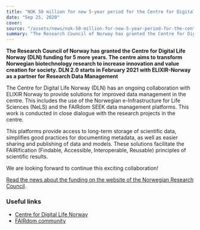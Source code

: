 ```yaml
---
title: "NOK 50 million for new 5-year period for the Centre for Digital Life Norway"
date: "Sep 25, 2020"
cover:
source: "/assets/news/nok-50-million-for-new-5-year-period-for-the-centre-for-digital-life-norway/cover.png"
summary: "The Research Council of Norway has granted the Centre for Digital Life Norway (DLN) funding for 5 more years. The centre aims to transform Norwegian biotechnology research to increase innovation and value creation for society. DLN 2.0 starts in February 2021 with ELIXIR-Norway as a partner for Research Data Management"
---
```


**The Research Council of Norway has granted the Centre for Digital Life
Norway (DLN) funding for 5 more years. The centre aims to transform
Norwegian biotechnology research to increase innovation and value
creation for society. DLN 2.0 starts in February 2021 with ELIXIR-Norway
as a partner for Research Data Management**

The Centre for Digital Life Norway (DLN)  has an ongoing collaboration with
ELIXIR Norway to provide solutions for improved data management in the
centre. This includes the use of the Norwegian e-Infrastructure for
Life Sciences (NeLS) and the FAIRdom SEEK data management platforms.
This work is conducted in close dialogue with the research projects
in the centre.

This platforms provide access to long-term storage of
scientific data, simplifies good practices for documenting metadata,
as well as easier sharing and publishing of data and models. These
solutions facilitate the FAIRification (Findable, Accessible,
Interoperable, Reusable) principles of scientific results.

We are looking forward to continue this exciting collaboration!

[Read the news about the funding on the website of the
Norwegian Research Council](https://www.forskningsradet.no/en/news/2020/nok-50-million-for-new-5-year-period-for-the-centre-for-digital-life-norway/).

### Useful links

- [Centre for Digital Life Norway](https://digitallifenorway.org/gb/)
- [FAIRdom community](https://fair-dom.org/)
